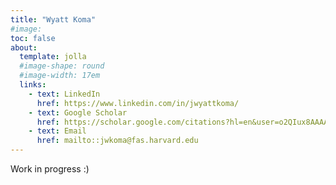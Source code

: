 ```yaml
---
title: "Wyatt Koma"
#image: 
toc: false
about: 
  template: jolla
  #image-shape: round
  #image-width: 17em
  links:
    - text: LinkedIn
      href: https://www.linkedin.com/in/jwyattkoma/
    - text: Google Scholar
      href: https://scholar.google.com/citations?hl=en&user=o2QIux8AAAAJ&view_op=list_works&sortby=pubdate
    - text: Email
      href: mailto::jwkoma@fas.harvard.edu
---
```


Work in progress :)
